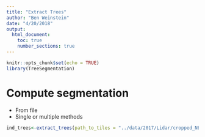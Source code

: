 ```yaml
---
title: "Extract Trees"
author: "Ben Weinstein"
date: "4/20/2018"
output: 
  html_document:
    toc: true
    number_sections: true
---
```


```r
knitr::opts_chunk$set(echo = TRUE)
library(TreeSegmentation)
```

# Compute segmentation

* From file
* Single or multiple methods

```r
ind_trees<-extract_trees(path_to_tiles = "../data/2017/Lidar/cropped_NEON_D03_OSBS_DP1_402000_3283000_classified_point_cloud.laz")
```

